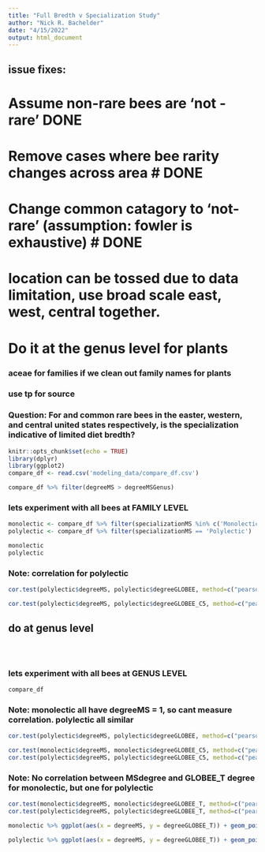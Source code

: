 ```yaml
---
title: "Full Bredth v Specialization Study"
author: "Nick R. Bachelder"
date: "4/15/2022"
output: html_document
---
```


## issue fixes: 

# Assume non-rare bees are 'not -rare' DONE
# Remove cases where bee rarity changes across area # DONE
# Change common catagory to 'not-rare' (assumption: fowler is exhaustive) # DONE
# location can be tossed due to data limitation, use broad scale east, west, central together.
# Do it at the genus level for plants



### aceae for families if we clean out family names for plants
### use tp for source 


### Question: For and common rare bees in the easter, western, and central united states respectively, is the specialization indicative of limited diet bredth?
```r
knitr::opts_chunk$set(echo = TRUE)
library(dplyr)
library(ggplot2)
compare_df <- read.csv('modeling_data/compare_df.csv') 

compare_df %>% filter(degreeMS > degreeMSGenus)
```


### lets experiment with all bees at FAMILY LEVEL

```r
monolectic <- compare_df %>% filter(specializationMS %in% c('Monolectic', 'Oligolectic'))
polylectic <- compare_df %>% filter(specializationMS == 'Polylectic')

monolectic
polylectic
```

### Note: correlation for polylectic

```r
cor.test(polylectic$degreeMS, polylectic$degreeGLOBEE, method=c("pearson"))
```

```r
cor.test(polylectic$degreeMS, polylectic$degreeGLOBEE_C5, method=c("pearson"))
```




## do at genus level



```r

```




```r

```



```
```






















### lets experiment with all bees at GENUS LEVEL

```r
compare_df
```




### Note: monolectic all have degreeMS = 1, so cant measure correlation. polylectic all similar

```r
cor.test(polylectic$degreeMS, polylectic$degreeGLOBEE, method=c("pearson"))
```

```r
cor.test(monolectic$degreeMS, monolectic$degreeGLOBEE_C5, method=c("pearson"))
cor.test(polylectic$degreeMS, polylectic$degreeGLOBEE_C5, method=c("pearson"))
```




### Note: No correlation between MSdegree and GLOBEE_T degree for  monolectic, but one for polylectic



```r
cor.test(monolectic$degreeMS, monolectic$degreeGLOBEE_T, method=c("pearson"))
cor.test(polylectic$degreeMS, polylectic$degreeGLOBEE_T, method=c("pearson"))
```




```r
monolectic %>% ggplot(aes(x = degreeMS, y = degreeGLOBEE_T)) + geom_point()
```



```r
polylectic %>% ggplot(aes(x = degreeMS, y = degreeGLOBEE_T)) + geom_point()
```







